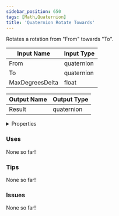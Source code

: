 ```yaml
---
sidebar_position: 650
tags: [Math,Quaternion]
title: 'Quaternion Rotate Towards'
---
```


Rotates a rotation from "From" towards "To".



<DocusaurusSvg />

| Input Name | Input Type |
|-----------|-----------|
| From | quaternion |
| To | quaternion |
| MaxDegreesDelta | float |

| Output Name | Output Type |
|-----------|-----------|
| Result | quaternion |


<details>
  <summary>Properties</summary>
  <div>
    <div>
    <table>
      <thead>
        <tr>
          <th>Is beta required?</th>
          <th>No</th>
        </tr>
        <tr>
          <th>Is this chip a trolling risk?</th>
          <th>No</th>
        </tr>
        <tr>
          <th>Is this chip a role assignment risk?</th>
          <th>No</th>
        </tr>
        <tr>
          <th>Chip UUID</th>
          <th>edfe7cbb-6973-4489-9b7a-75746243dd6d</th>
        </tr>
        <tr>
          <th>Room availability</th>
          <th>Available everywhere</th>
        </tr>
      </thead>
    </table>
    </div>
  </div>
</details>

### Uses

None so far!

### Tips

None so far!

### Issues

None so far!